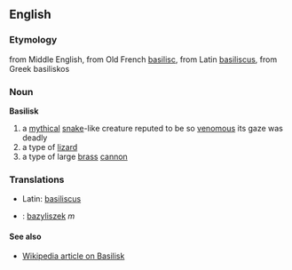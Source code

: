 ==English==
===Etymology===
from Middle English, from Old French [[basilisc]], from Latin [[basiliscus]], from Greek basiliskos
===Noun===
'''Basilisk'''
#a [[mythical]] [[snake]]-like creature reputed to be so [[venomous]] its gaze was deadly
#a type of [[lizard]]
#a type of large [[brass]] [[cannon]]
===Translations===
*Latin: [[basiliscus]]
*{{pl}}: [[bazyliszek]] ''m''
====See also====
*[[en:basilisk|Wikipedia article on Basilisk]]